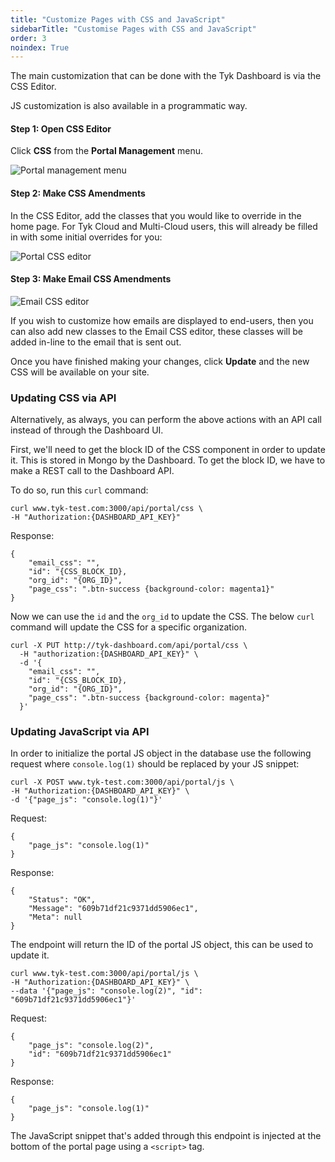 ```yaml
---
title: "Customize Pages with CSS and JavaScript"
sidebarTitle: "Customise Pages with CSS and JavaScript"
order: 3
noindex: True
---
```



<LegacyClassicPortalApi/>

The main customization that can be done with the Tyk Dashboard is via the CSS Editor.

JS customization is also available in a programmatic way.

#### Step 1: Open CSS Editor

Click **CSS** from the **Portal Management** menu.

<img src="/img/dashboard/portal-management/cssNav.png" alt="Portal management menu" />

#### Step 2: Make CSS Amendments

In the CSS Editor, add the classes that you would like to override in the home page. For Tyk Cloud and Multi-Cloud users, this will already be filled in with some initial overrides for you:

<img src="/img/dashboard/portal-management/cssEditor.png" alt="Portal CSS editor" />

#### Step 3: Make Email CSS Amendments

<img src="/img/dashboard/portal-management/portal_email_css.png" alt="Email CSS editor" />

If you wish to customize how emails are displayed to end-users, then you can also add new classes to the Email CSS editor, these classes will be added in-line to the email that is sent out.

Once you have finished making your changes, click **Update** and the new CSS will be available on your site.

### Updating CSS via API
Alternatively, as always, you can perform the above actions with an API call instead of through the Dashboard UI.

First, we'll need to get the block ID of the CSS component in order to update it.  This is stored in Mongo by the Dashboard.
To get the block ID, we have to make a REST call to the Dashboard API.  

To do so, run this `curl` command:

```{.copyWrapper}
curl www.tyk-test.com:3000/api/portal/css \
-H "Authorization:{DASHBOARD_API_KEY}"
```
Response:
```{.copyWrapper}
{
    "email_css": "",
    "id": "{CSS_BLOCK_ID},
    "org_id": "{ORG_ID}",
    "page_css": ".btn-success {background-color: magenta1}"
}
```
Now we can use the `id` and the `org_id` to update the CSS.
The below `curl` command will update the CSS for a specific organization.

```{.copyWrapper}
curl -X PUT http://tyk-dashboard.com/api/portal/css \
  -H "authorization:{DASHBOARD_API_KEY}" \
  -d '{
    "email_css": "",
    "id": "{CSS_BLOCK_ID},
    "org_id": "{ORG_ID}",
    "page_css": ".btn-success {background-color: magenta}"
  }' 
```

 [1]: /img/dashboard/portal-management/portal_man_css.png
 [2]: /img/dashboard/portal-management/portal_site_css.png

 ### Updating JavaScript via API

 In order to initialize the portal JS object in the database use the following request where `console.log(1)` should be replaced by your JS snippet:

 ```{.copyWrapper}
curl -X POST www.tyk-test.com:3000/api/portal/js \
-H "Authorization:{DASHBOARD_API_KEY}" \
-d '{"page_js": "console.log(1)"}'
```

Request:
```{.copyWrapper}
{
    "page_js": "console.log(1)"
}
```

Response:
```{.copyWrapper}
{
    "Status": "OK",
    "Message": "609b71df21c9371dd5906ec1",
    "Meta": null
}
```

The endpoint will return the ID of the portal JS object, this can be used to update it.

 ```{.copyWrapper}
curl www.tyk-test.com:3000/api/portal/js \
-H "Authorization:{DASHBOARD_API_KEY}" \
--data '{"page_js": "console.log(2)", "id": "609b71df21c9371dd5906ec1"}'
```

Request:
```{.copyWrapper}
{
    "page_js": "console.log(2)",
    "id": "609b71df21c9371dd5906ec1"
}
```

Response:
```{.copyWrapper}
{
    "page_js": "console.log(1)"
}
```

The JavaScript snippet that's added through this endpoint is injected at the bottom of the portal page using a `<script>` tag.
